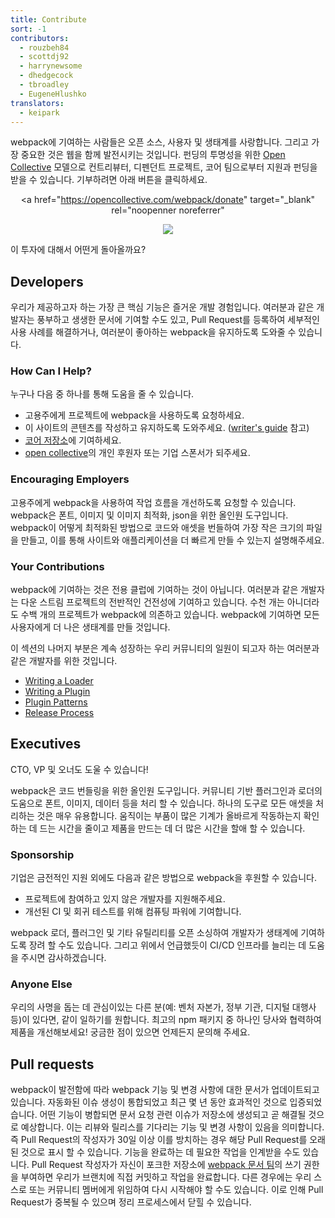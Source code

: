 ```yaml
---
title: Contribute
sort: -1
contributors:
  - rouzbeh84
  - scottdj92
  - harrynewsome
  - dhedgecock
  - tbroadley
  - EugeneHlushko
translators:
  - keipark
---
```


webpack에 기여하는 사람들은 오픈 소스, 사용자 및 생태계를 사랑합니다. 그리고 가장 중요한 것은 웹을 함께 발전시키는 것입니다. 펀딩의 투명성을 위한 [Open Collective](https://opencollective.com/webpack) 모델으로 컨트리뷰터, 디펜던트 프로젝트, 코어 팀으로부터 지원과 펀딩을 받을 수 있습니다. 기부하려면 아래 버튼을 클릭하세요.

<div align="center">

<a
  href="https://opencollective.com/webpack/donate"
  target="_blank"
  rel="noopenner noreferrer"
>
  <img
    src="https://opencollective.com/webpack/donate/button@2x.png?color=blue"
    width={300}
  />
</a>

</div>

이 투자에 대해서 어떤게 돌아올까요?

## Developers

우리가 제공하고자 하는 가장 큰 핵심 기능은 즐거운 개발 경험입니다. 여러분과 같은 개발자는 풍부하고 생생한 문서에 기여할 수도 있고, Pull Request를 등록하여 세부적인 사용 사례를 해결하거나, 여러분이 좋아하는 webpack을 유지하도록 도와줄 수 있습니다.

### How Can I Help?

누구나 다음 중 하나를 통해 도움을 줄 수 있습니다.

- 고용주에게 프로젝트에 webpack을 사용하도록 요청하세요.
- 이 사이트의 콘텐츠를 작성하고 유지하도록 도와주세요. ([writer's guide](/contribute/writers-guide/) 참고)
- [코어 저장소](https://github.com/webpack/webpack)에 기여하세요.
- [open collective](https://opencollective.com/webpack#support)의 개인 후원자 또는 기업 스폰서가 되주세요.

### Encouraging Employers

고용주에게 webpack을 사용하여 작업 흐름을 개선하도록 요청할 수 있습니다. webpack은 폰트, 이미지 및 이미지 최적화, json을 위한 올인원 도구입니다. webpack이 어떻게 최적화된 방법으로 코드와 애셋을 번들하여 가장 작은 크기의 파일을 만들고, 이를 통해 사이트와 애플리케이션을 더 빠르게 만들 수 있는지 설명해주세요.

### Your Contributions

webpack에 기여하는 것은 전용 클럽에 기여하는 것이 아닙니다. 여러분과 같은 개발자는 다운 스트림 프로젝트의 전반적인 건전성에 기여하고 있습니다. 수천 개는 아니더라도 수백 개의 프로젝트가 webpack에 의존하고 있습니다. webpack에 기여하면 모든 사용자에게 더 나은 생태계를 만들 것입니다.

이 섹션의 나머지 부분은 계속 성장하는 우리 커뮤니티의 일원이 되고자 하는 여러분과 같은 개발자를 위한 것입니다.

- [Writing a Loader](/contribute/writing-a-loader)
- [Writing a Plugin](/contribute/writing-a-plugin)
- [Plugin Patterns](/contribute/plugin-patterns)
- [Release Process](/contribute/release-process)

## Executives

CTO, VP 및 오너도 도울 수 있습니다!

webpack은 코드 번들링을 위한 올인원 도구입니다. 커뮤니티 기반 플러그인과 로더의 도움으로 폰트, 이미지, 데이터 등을 처리 할 수 있습니다. 하나의 도구로 모든 애셋을 처리하는 것은 매우 유용합니다. 움직이는 부품이 많은 기계가 올바르게 작동하는지 확인하는 데 드는 시간을 줄이고 제품을 만드는 데 더 많은 시간을 할애 할 수 있습니다.

### Sponsorship

기업은 금전적인 지원 외에도 다음과 같은 방법으로 webpack을 후원할 수 있습니다.

- 프로젝트에 참여하고 있지 않은 개발자를 지원해주세요.
- 개선된 CI 및 회귀 테스트를 위해 컴퓨팅 파워에 기여합니다.

webpack 로더, 플러그인 및 기타 유틸리티를 오픈 소싱하여 개발자가 생태계에 기여하도록 장려 할 수도 있습니다. 그리고 위에서 언급했듯이 CI/CD 인프라를 늘리는 데 도움을 주시면 감사하겠습니다.

### Anyone Else

우리의 사명을 돕는 데 관심이있는 다른 분(예: 벤처 자본가, 정부 기관, 디지털 대행사 등)이 있다면, 같이 일하기를 원합니다. 최고의 npm 패키지 중 하나인 당사와 협력하여 제품을 개선해보세요! 궁금한 점이 있으면 언제든지 문의해 주세요.

## Pull requests

webpack이 발전함에 따라 webpack 기능 및 변경 사항에 대한 문서가 업데이트되고 있습니다. 자동화된 이슈 생성이 통합되었고 최근 몇 년 동안 효과적인 것으로 입증되었습니다.
어떤 기능이 병합되면 문서 요청 관련 이슈가 저장소에 생성되고 곧 해결될 것으로 예상합니다. 이는 리뷰와 릴리스를 기다리는 기능 및 변경 사항이 있음을 의미합니다. 즉 Pull Request의 작성자가 30일 이상 이를 방치하는 경우 해당 Pull Request를 오래된 것으로 표시 할 수 있습니다. 기능을 완료하는 데 필요한 작업을 인계받을 수도 있습니다.
Pull Request 작성자가 자신이 포크한 저장소에 [webpack 문서 팀](https://github.com/orgs/webpack/teams/documentation-team/members)의 쓰기 권한을 부여하면 우리가 브랜치에 직접 커밋하고 작업을 완료합니다. 다른 경우에는 우리 스스로 또는 커뮤니티 멤버에게 위임하여 다시 시작해야 할 수도 있습니다. 이로 인해 Pull Request가 중복될 수 있으며 정리 프로세스에서 닫힐 수 있습니다.

